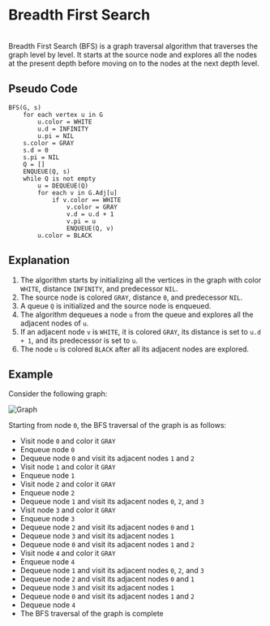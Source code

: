 
# Breadth First Search

<br />
Breadth First Search (BFS) is a graph traversal algorithm that traverses the graph
level by level. It starts at the source node and explores all the nodes at the present
depth before moving on to the nodes at the next depth level.

## Pseudo Code

```plaintext
BFS(G, s)
    for each vertex u in G
        u.color = WHITE
        u.d = INFINITY
        u.pi = NIL
    s.color = GRAY
    s.d = 0
    s.pi = NIL
    Q = []
    ENQUEUE(Q, s)
    while Q is not empty
        u = DEQUEUE(Q)
        for each v in G.Adj[u]
            if v.color == WHITE
                v.color = GRAY
                v.d = u.d + 1
                v.pi = u
                ENQUEUE(Q, v)
        u.color = BLACK
```

## Explanation

1.  The algorithm starts by initializing all the vertices in the graph with color
    `WHITE`, distance `INFINITY`, and predecessor `NIL`.
2.  The source node is colored `GRAY`, distance `0`, and predecessor `NIL`.
3.  A queue `Q` is initialized and the source node is enqueued.
4.  The algorithm dequeues a node `u` from the queue and explores all the adjacent
    nodes of `u`.
5.  If an adjacent node `v` is `WHITE`, it is colored `GRAY`, its distance is set to
    `u.d + 1`, and its predecessor is set to `u`.
6.  The node `u` is colored `BLACK` after all its adjacent nodes are explored.

## Example

Consider the following graph:

<Image src={g1} alt="Graph" />

Starting from node `0`, the BFS traversal of the graph is as follows:

-   Visit node `0` and color it `GRAY`
-   Enqueue node `0`
-   Dequeue node `0` and visit its adjacent nodes `1` and `2`
-   Visit node `1` and color it `GRAY`
-   Enqueue node `1`
-   Visit node `2` and color it `GRAY`
-   Enqueue node `2`
-   Dequeue node `1` and visit its adjacent nodes `0`, `2`, and `3`
-   Visit node `3` and color it `GRAY`
-   Enqueue node `3`
-   Dequeue node `2` and visit its adjacent nodes `0` and `1`
-   Dequeue node `3` and visit its adjacent nodes `1`
-   Dequeue node `0` and visit its adjacent nodes `1` and `2`
-   Visit node `4` and color it `GRAY`
-   Enqueue node `4`
-   Dequeue node `1` and visit its adjacent nodes `0`, `2`, and `3`
-   Dequeue node `2` and visit its adjacent nodes `0` and `1`
-   Dequeue node `3` and visit its adjacent nodes `1`
-   Dequeue node `0` and visit its adjacent nodes `1` and `2`
-   Dequeue node `4`
-   The BFS traversal of the graph is complete
